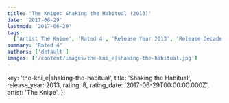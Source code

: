 ```yaml
---
title: 'The Kniφe: Shaking the Habitual (2013)'
date: '2017-06-29'
lastmod: '2017-06-29'
tags:
  ['Artist The Kniφe', 'Rated 4', 'Release Year 2013', 'Release Decade 2010']
summary: 'Rated 4'
authors: ['default']
images: ['/content/images/the-kni_e|shaking-the-habitual.jpg']
---
```


  key: 'the-kni_e|shaking-the-habitual',
  title: 'Shaking the Habitual',
  release_year: 2013,
  rating: 8,
  rating_date: '2017-06-29T00:00:00.000Z',
  artist: 'The Kniφe',
};

<MusicRating data={data} />
